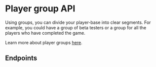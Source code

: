 
# Player group API

Using groups, you can divide your player-base into clear segments. For example, you could have a group of beta testers or a group for all the players who have completed the game.

Learn more about player groups [here](https://trytalo.com/players#groups?utm_source=docs&utm_medium=api-docs).

## Endpoints

<ServiceDocumentation
  service='PlayerGroupAPIService'
  metaDescription="Talo's Player Group service lets you segment groups of players. Groups can be used for analytics, in-game checks and targeted messaging."
/>

